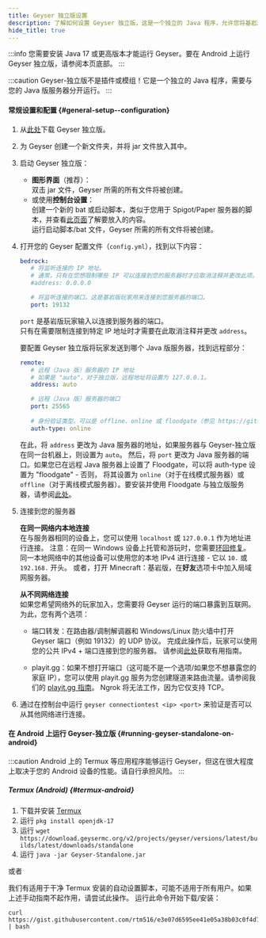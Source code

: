 ```yaml
---
title: Geyser 独立版设置
description: 了解如何设置 Geyser 独立版，这是一个独立的 Java 程序，允许您将基岩版玩家连接到您的 Java 版服务器。
hide_title: true
---
```


:::info
您需要安装 Java 17 或更高版本才能运行 Geyser。要在 Android 上运行 Geyser 独立版，请参阅本页底部。
:::

:::caution
Geyser-独立版不是插件或模组！它是一个独立的 Java 程序，需要与您的 Java 版服务器分开运行。
:::

#### 常规设置和配置 \{#general-setup--configuration}

1. 从[此处](/download)下载 Geyser 独立版。
2. 为 Geyser 创建一个新文件夹，并将 jar 文件放入其中。
3. 启动 Geyser 独立版：
   - **图形界面**（推荐）：   
   双击 jar 文件，Geyser 所需的所有文件将被创建。
   - 或使用**控制台设置**：   
   创建一个新的 bat 或启动脚本，类似于您用于 Spigot/Paper 服务器的脚本，并查看[此页面](/wiki/geyser/creating-a-startup-script/)了解要放入的内容。   
   运行启动脚本/bat 文件，Geyser 所需的所有文件将被创建。

4. 打开您的 Geyser 配置文件（`config.yml`），找到以下内容：

   ```yaml
   bedrock: 
      # 将监听连接的 IP 地址。
      # 通常，只有在您想限制哪些 IP 可以连接到您的服务器时才应取消注释并更改此项。
      #address: 0.0.0.0 

      # 将监听连接的端口。这是基岩版玩家用来连接到您服务器的端口。
      port: 19132 
   ```
   `port` 是基岩版玩家输入以连接到服务器的端口。   
   只有在需要限制连接到特定 IP 地址时才需要在此取消注释并更改 `address`。
     

   要配置 Geyser 独立版将玩家发送到哪个 Java 版服务器，找到远程部分：
   ```yaml
   remote:
      # 远程（Java 版）服务器的 IP 地址
      # 如果是 "auto"，对于独立版，远程地址将设置为 127.0.0.1。
      address: auto

      # 远程（Java 版）服务器的端口
      port: 25565
      
      # 身份验证类型。可以是 offline、online 或 floodgate（参见 https://github.com/GeyserMC/Geyser/wiki/Floodgate）。
      auth-type: online
   ```
   在此，将 `address` 更改为 Java 服务器的地址，如果服务器与 Geyser-独立版在同一台机器上，则设置为 `auto`。 
然后，将 `port` 更改为 Java 服务器的端口。如果您已在远程 Java 服务器上设置了 Floodgate，可以将 auth-type 设置为 "floodgate" - 否则， 
将其设置为 `online`（对于在线模式服务器）或 `offline`（对于离线模式服务器）。要安装并使用 Floodgate 与独立版服务器，请参阅[此处](/wiki/floodgate/setup)。   
   
5. 连接到您的服务器
        
   **在同一网络内本地连接**   
   在与服务器相同的设备上，您可以使用 `localhost` 或 `127.0.0.1` 作为地址进行连接。
   注意：在同一 Windows 设备上托管和游玩时，您需要[环回修复](/wiki/geyser/fixing-unable-to-connect-to-world#using-geyser-on-the-same-computer)。
   同一本地网络中的其他设备可以使用您的本地 IPv4 进行连接 - 它以 `10.` 或 `192.168.` 开头。
   或者，打开 Minecraft：基岩版，在**好友**选项卡中加入局域网服务器。
        
   **从不同网络连接**  
   如果您希望网络外的玩家加入，您需要将 Geyser 运行的端口暴露到互联网。
   为此，您有两个选项：   

    - 端口转发：在路由器/调制解调器和 Windows/Linux 防火墙中打开 Geyser 端口（例如 19132）的 UDP 协议。
      完成此操作后，玩家可以使用您的公共 IPv4 + 端口连接到您的服务器。
      请参阅[此处](/wiki/geyser/port-forwarding/)获取有用指南。   

    - playit.gg：如果不想打开端口（这可能不是一个选项/如果您不想暴露您的家庭 IP），您可以使用
      playit.gg 服务为您创建隧道来路由流量。请参阅我们的 [playit.gg 指南](/wiki/geyser/playit-gg)。
      Ngrok 将无法工作，因为它仅支持 TCP。   

6. 通过在控制台中运行 `geyser connectiontest <ip> <port>` 来验证是否可以从其他网络进行连接。

#### 在 Android 上运行 Geyser-独立版 \{#running-geyser-standalone-on-android}

:::caution
Android 上的 Termux 等应用程序能够运行 Geyser，但这在很大程度上取决于您的 Android 设备的性能。请自行承担风险。
:::

##### Termux (Android) \{#termux-android}
1. 下载并安装 [Termux](https://termux.com/)
2. 运行 `pkg install openjdk-17`
3. 运行 `wget https://download.geysermc.org/v2/projects/geyser/versions/latest/builds/latest/downloads/standalone`
4. 运行 `java -jar Geyser-Standalone.jar`

或者

我们有适用于干净 Termux 安装的自动设置脚本，可能不适用于所有用户。如果上述手动指南不起作用，请尝试此操作。
运行此命令开始下载/安装：
```
curl https://gist.githubusercontent.com/rtm516/e3e07d6595ee41e05a38b03c0f4d7a80/raw/install.sh | bash
```

